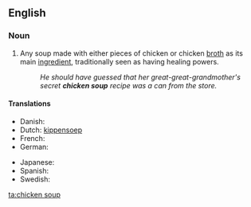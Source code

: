 ==English==
{{wikipedia}}
===Noun===
{{en-noun|s|-|sg=[[chicken]] [[soup]]}}

# Any soup made with either pieces of chicken or chicken [[broth]] as its main [[ingredient]], traditionally seen as having healing powers.
#: ''He should have guessed that her great-great-grandmother's secret '''chicken soup''' recipe was a can from the store.''

====Translations====
{{trans-top|soup as a placebo}}
* Danish: {{t|da|hønsekødssuppe}}
* Dutch: [[kippensoep]]
* French: {{t|fr|soupe de poulet}}
* German: {{t|de|Hühnersuppe}}
{{trans-mid}}
* Japanese: {{t|ja|チキンスープ|tr=chikinsūpu}}
* Spanish: {{t|es|sopa de pollo}}
* Swedish: {{t|sv|kycklingssoppa}}
{{trans-bottom}}

[[ta:chicken soup]]